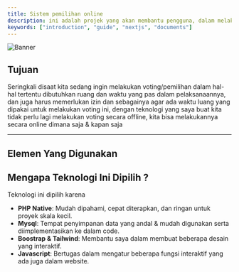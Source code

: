 ```yaml
---
title: Sistem pemilihan online
description: ini adalah projek yang akan membantu pengguna, dalam melakukan vote atau pemilihan, dengan projek ini vote/pemilihan dapat dilakukan secara online, sistem ini dibuat dengan tampilan yang sederhana dalam rangka membuat pengguna lebih mengerti.
keywords: ["introduction", "guide", "nextjs", "documents"]
---
```


![Banner](/images/poline.png "Documents")

## Tujuan 



Seringkali disaat kita sedang ingin melakukan voting/pemilihan dalam hal-hal tertentu dibutuhkan ruang dan waktu yang pas dalam pelaksanaannya, dan juga harus memerlukan izin dan sebagainya agar ada waktu luang yang dipakai untuk melakukan voting ini, dengan teknologi yang saya buat kita tidak perlu lagi melakukan voting secara offline, kita bisa melakukannya secara online dimana saja & kapan saja

---
Elemen Yang Digunakan
---
<CardGrid>
  <Card
    subtitle="UX"
    title="Back-End"
    description="Disini saya mengimplementasikan beberapa fungsi seperti PHP Native yang bertujuan mengatur logika pemrograman terkhususnya di bagian CRUD (Create, Read, Update, Delete)."
    href="/docs/introduction/installation"
  />
  <Card
    subtitle="Storing"
    title="Database"
    description="Saya menggunakan Mysql sebagai sarana dalam menyimpan data yang berlaku & akan digunakan dalam pembuatan website saya."
    href="/docs/introduction/setup"
  />
  <Card
    subtitle="UI"
    title="Frot-End(Client Side)"
    description="Saya menggunakan beberapa kombinasi dari beberapa bahasa yang menjadi struktur dasar dalam pengembangan sebuah website diantaranya : HTML, CSS, Boostrap, Tailwind, etc."
    href="https://www.rubixstudios.com.au/"
    external={true}
  />
    <Card
    subtitle="External Components"
    title="Boostrap & Tailwind"
    description="Merupakan sebuah Framework CSS yang ada, ini berfungsi agar memudahkan saya dalam pembuatan design yang interaktif."
    href="https://www.rubixstudios.com.au/"
    external={true}
  />
      <Card
    subtitle="Animate"
    title="Javascript"
    description="Berfungsi sebagai pengatur tombol-tombol dan fitur-fitur interaktif yang ada"
    href="https://www.rubixstudios.com.au/"
    external={true}
  />
</CardGrid>

## Mengapa Teknologi Ini Dipilih ?

Teknologi ini dipilih karena 

  - **PHP Native**: Mudah dipahami, cepat diterapkan, dan ringan untuk proyek skala kecil.
  - **Mysql**: Tempat penyimpanan data yang andal & mudah digunakan serta diimplementasikan ke dalam code.
  - **Boostrap & Tailwind**: Membantu saya dalam membuat beberapa desain yang interaktif.
  - **Javascript**: Bertugas dalam mengatur beberapa fungsi interaktif yang ada juga dalam website.